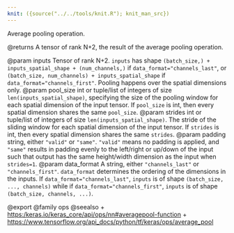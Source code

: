 ```yaml
---
knit: ({source("../../tools/knit.R"); knit_man_src})
---
```

Average pooling operation.

@returns
    A tensor of rank N+2, the result of the average pooling operation.

@param inputs Tensor of rank N+2. `inputs` has shape
    `(batch_size,) + inputs_spatial_shape + (num_channels,)` if
    `data_format="channels_last"`, or
    `(batch_size, num_channels) + inputs_spatial_shape` if
    `data_format="channels_first"`. Pooling happens over the spatial
    dimensions only.
@param pool_size int or tuple/list of integers of size
    `len(inputs_spatial_shape)`, specifying the size of the pooling
    window for each spatial dimension of the input tensor. If
    `pool_size` is int, then every spatial dimension shares the same
    `pool_size`.
@param strides int or tuple/list of integers of size
    `len(inputs_spatial_shape)`. The stride of the sliding window for
    each spatial dimension of the input tensor. If `strides` is int,
    then every spatial dimension shares the same `strides`.
@param padding string, either `"valid"` or `"same"`. `"valid"` means no
    padding is applied, and `"same"` results in padding evenly to the
    left/right or up/down of the input such that output has the
    same height/width dimension as the input when `strides=1`.
@param data_format A string, either `"channels_last"` or `"channels_first"`.
    `data_format` determines the ordering of the dimensions in the
    inputs. If `data_format="channels_last"`, `inputs` is of shape
    `(batch_size, ..., channels)` while if
    `data_format="channels_first"`, `inputs` is of shape
    `(batch_size, channels, ...)`.

@export
@family ops
@seealso
+ <https:/keras.io/keras_core/api/ops/nn#averagepool-function>
+ <https://www.tensorflow.org/api_docs/python/tf/keras/ops/average_pool>
